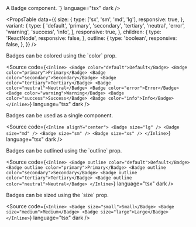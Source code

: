 
<Meta of={BadgeStories} />

<Unstyled>

<Title type="h1">Badge</Title>
<Text>A Badge component.</Text>

<Canvas of={BadgeStories.Primary} />

<Title type="h2">Usage</Title>
<Source code={`import { Badge } from "@backstage/canon";

<Badge text="Primary Badge">
`} language="tsx" dark />

<Title type="h2" style={{ marginBottom: '16px' }}>
  API reference
</Title>

<PropsTable
  data={{
    size: {
      type: ['sx', 'sm', 'md', 'lg'],
      responsive: true,
    },
    variant: {
      type: [
        'default',
        'primary',
        'secondary',
        'tertiary',
        'neutral',
        'error',
        'warning',
        'success',
        'info',
      ],
      responsive: true,
    },
    children: {
      type: 'ReactNode',
      responsive: false,
    },
    outline: {
      type: 'boolean',
      responsive: false,
    },
  }}
/>

<Title type="h2">Examples</Title>

<Title type="h3">Colors</Title>
<Text>Badges can be colored using the `color` prop.</Text>

<Canvas of={BadgeStories.Colors} />

<Source
  code={`<Inline>
  <Badge color="default">Default</Badge>
  <Badge color="primary">Primary</Badge>
  <Badge color="secondary">Secondary</Badge>
  <Badge color="tertiary">Tertiary</Badge>
  <Badge color="neutral">Neutral</Badge>
  <Badge color="error">Error</Badge>
  <Badge color="warning">Warning</Badge>
  <Badge color="success">Success</Badge>
  <Badge color="info">Info</Badge>
</Inline>`}
  language="tsx"
  dark
/>

<Title type="h3">Empty</Title>
<Text>Badges can be used as a single component.</Text>

<Canvas of={BadgeStories.Empty} />

<Source
  code={`<Inline alignY="center">
  <Badge size="lg" />
  <Badge size="md" />
  <Badge size="sm" />
  <Badge size="xs" />
</Inline>`}
  language="tsx"
  dark
/>

<Title type="h3">Outline</Title>
<Text>Badges can be outlined using the `outline` prop.</Text>

<Canvas of={BadgeStories.Outline} />

<Source
  code={`<Inline>
  <Badge outline color="default">Default</Badge>
  <Badge outline color="primary">Primary</Badge>
  <Badge outline color="secondary">Secondary</Badge>
  <Badge outline color="tertiary">Tertiary</Badge>
  <Badge outline color="neutral">Neutral</Badge>
</Inline>`}
  language="tsx"
  dark
/>

<Title type="h3">Sizes</Title>
<Text>Badges can be sized using the `size` prop.</Text>

<Canvas of={BadgeStories.Sizes} />

<Source
  code={`<Inline>
  <Badge size="small">Small</Badge>
  <Badge size="medium">Medium</Badge>
  <Badge size="large">Large</Badge>
</Inline>`}
  language="tsx"
  dark
/>

</Unstyled>
